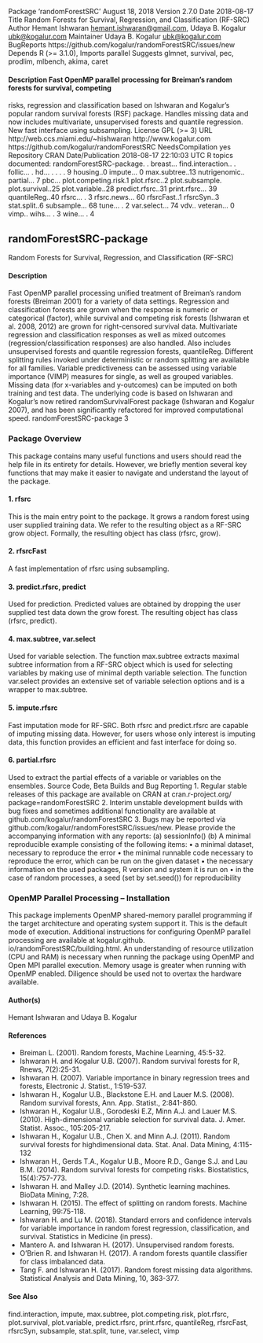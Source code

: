Package ‘randomForestSRC’
August 18, 2018
Version 2.7.0
Date 2018-08-17
Title Random Forests for Survival, Regression, and Classification
(RF-SRC)
Author Hemant Ishwaran <hemant.ishwaran@gmail.com>, Udaya B. Kogalur <ubk@kogalur.com>
Maintainer Udaya B. Kogalur <ubk@kogalur.com>
BugReports https://github.com/kogalur/randomForestSRC/issues/new
Depends R (>= 3.1.0),
Imports parallel
Suggests glmnet, survival, pec, prodlim, mlbench, akima, caret

#### Description Fast OpenMP parallel processing for Breiman's random forests for survival, competing
risks, regression and classification based on Ishwaran and Kogalur's popular random survival
forests (RSF) package. Handles missing data and now includes multivariate, unsupervised
forests and quantile regression. New fast interface using subsampling.
License GPL (>= 3)
URL http://web.ccs.miami.edu/~hishwaran http://www.kogalur.com
https://github.com/kogalur/randomForestSRC
NeedsCompilation yes
Repository CRAN
Date/Publication 2018-08-17 22:10:03 UTC
R topics documented:
randomForestSRC-package. . 
breast... 
find.interaction.. . 
follic... . 
hd... . . . . 9
housing..0
impute... 0
max.subtree..13
nutrigenomic.. 
partial... 7
pbc... 
plot.competing.risk.1
plot.rfsrc..2
plot.subsample.
plot.survival..25
plot.variable..28
predict.rfsrc..31
print.rfsrc... 39
quantileReg..40
rfsrc... . 3
rfsrc.news... 60
rfsrcFast..1
rfsrcSyn..3
stat.split..6
subsample... 68
tune... . 2
var.select... 74
vdv..
veteran... 0
vimp..
wihs... . 3
wine... . 4

## randomForestSRC-package
Random Forests for Survival, Regression, and Classification (RF-SRC)

#### Description
Fast OpenMP parallel processing unified treatment of Breiman’s random forests (Breiman 2001) for
a variety of data settings. Regression and classification forests are grown when the response is numeric
or categorical (factor), while survival and competing risk forests (Ishwaran et al. 2008, 2012)
are grown for right-censored survival data. Multivariate regression and classification responses as
well as mixed outcomes (regression/classification responses) are also handled. Also includes unsupervised
forests and quantile regression forests, quantileReg. Different splitting rules invoked
under deterministic or random splitting are available for all families. Variable predictiveness can
be assessed using variable importance (VIMP) measures for single, as well as grouped variables.
Missing data (for x-variables and y-outcomes) can be imputed on both training and test data. The
underlying code is based on Ishwaran and Kogalur’s now retired randomSurvivalForest package
(Ishwaran and Kogalur 2007), and has been significantly refactored for improved computational
speed.
randomForestSRC-package 3

### Package Overview
This package contains many useful functions and users should read the help file in its entirety for
details. However, we briefly mention several key functions that may make it easier to navigate and
understand the layout of the package.

#### 1. rfsrc
This is the main entry point to the package. It grows a random forest using user supplied
training data. We refer to the resulting object as a RF-SRC grow object. Formally, the resulting
object has class (rfsrc, grow).

#### 2. rfsrcFast
A fast implementation of rfsrc using subsampling.

#### 3. predict.rfsrc, predict
Used for prediction. Predicted values are obtained by dropping the user supplied test data
down the grow forest. The resulting object has class (rfsrc, predict).

#### 4. max.subtree, var.select
Used for variable selection. The function max.subtree extracts maximal subtree information
from a RF-SRC object which is used for selecting variables by making use of minimal depth
variable selection. The function var.select provides an extensive set of variable selection
options and is a wrapper to max.subtree.

#### 5. impute.rfsrc
Fast imputation mode for RF-SRC. Both rfsrc and predict.rfsrc are capable of imputing
missing data. However, for users whose only interest is imputing data, this function provides
an efficient and fast interface for doing so.

#### 6. partial.rfsrc
Used to extract the partial effects of a variable or variables on the ensembles.
Source Code, Beta Builds and Bug Reporting
1. Regular stable releases of this package are available on CRAN at cran.r-project.org/
package=randomForestSRC
2. Interim unstable development builds with bug fixes and sometimes additional functionality are
available at github.com/kogalur/randomForestSRC
3. Bugs may be reported via github.com/kogalur/randomForestSRC/issues/new. Please
provide the accompanying information with any reports:
(a) sessionInfo()
(b) A minimal reproducible example consisting of the following items:
• a minimal dataset, necessary to reproduce the error
• the minimal runnable code necessary to reproduce the error, which can be run on the
given dataset
• the necessary information on the used packages, R version and system it is run on
• in the case of random processes, a seed (set by set.seed()) for reproducibility

### OpenMP Parallel Processing – Installation
This package implements OpenMP shared-memory parallel programming if the target architecture
and operating system support it. This is the default mode of execution.
Additional instructions for configuring OpenMP parallel processing are available at kogalur.github.
io/randomForestSRC/building.html.
An understanding of resource utilization (CPU and RAM) is necessary when running the package
using OpenMP and Open MPI parallel execution. Memory usage 
 is greater when running with
OpenMP enabled. Diligence should be used not to overtax the hardware available.

#### Author(s)
Hemant Ishwaran and Udaya B. Kogalur

#### References

* Breiman L. (2001). Random forests, Machine Learning, 45:5-32.
* Ishwaran H. and Kogalur U.B. (2007). Random survival forests for R, Rnews, 7(2):25-31.
* Ishwaran H. (2007). Variable importance in binary regression trees and forests, Electronic J. Statist.,
1:519-537.
* Ishwaran H., Kogalur U.B., Blackstone E.H. and Lauer M.S. (2008). Random survival forests, Ann.
App. Statist., 2:841-860.
* Ishwaran H., Kogalur U.B., Gorodeski E.Z, Minn A.J. and Lauer M.S. (2010). High-dimensional
variable selection for survival data. J. Amer. Statist. Assoc., 105:205-217.
* Ishwaran H., Kogalur U.B., Chen X. and Minn A.J. (2011). Random survival forests for highdimensional
data. Stat. Anal. Data Mining, 4:115-132
* Ishwaran H., Gerds T.A., Kogalur U.B., Moore R.D., Gange S.J. and Lau B.M. (2014). Random
survival forests for competing risks. Biostatistics, 15(4):757-773.
* Ishwaran H. and Malley J.D. (2014). Synthetic learning machines. BioData Mining, 7:28.
* Ishwaran H. (2015). The effect of splitting on random forests. Machine Learning, 99:75-118.
* Ishwaran H. and Lu M. (2018). Standard errors and confidence intervals for variable importance in
random forest regression, classification, and survival. Statistics in Medicine (in press).
* Mantero A. and Ishwaran H. (2017). Unsupervised random forests.
* O’Brien R. and Ishwaran H. (2017). A random forests quantile classifier for class imbalanced data.
* Tang F. and Ishwaran H. (2017). Random forest missing data algorithms. Statistical Analysis and Data Mining, 10, 363-377.

#### See Also
find.interaction,
impute, max.subtree,
plot.competing.risk, plot.rfsrc, plot.survival, plot.variable, predict.rfsrc, print.rfsrc,
quantileReg, rfsrcFast, rfsrcSyn,
subsample,
stat.split, tune, var.select, vimp

